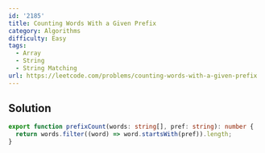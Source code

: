 ```yaml
---
id: '2185'
title: Counting Words With a Given Prefix
category: Algorithms
difficulty: Easy
tags:
  - Array
  - String
  - String Matching
url: https://leetcode.com/problems/counting-words-with-a-given-prefix
---
```


## Solution

```typescript filename="solution.ts" copy
export function prefixCount(words: string[], pref: string): number {
  return words.filter((word) => word.startsWith(pref)).length;
}
```
